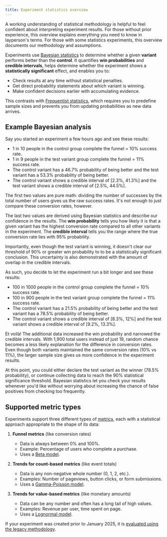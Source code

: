 ```yaml
---
title: Experiment statistics overview
---
```


A working understanding of statistical methodology is helpful to feel confident about interpreting experiment results. For those without prior experience, this overview explains everything you need to know in layperson's terms. For those with some statistics experiments, this overview documents our methodology and assumptions.

Experiments use [Bayesian statistics](https://en.wikipedia.org/wiki/Bayesian_statistics) to determine whether a given **variant** performs better than the **control**. It quantifies **win probabilities** and **credible intervals**, helps determine whether the experiment shows a **statistically significant** effect, and enables you to:

- Check results at any time without statistical penalties.
- Get direct probability statements about which variant is winning.
- Make confident decisions earlier with accumulating evidence.

This contrasts with [Frequentist statistics](https://en.wikipedia.org/wiki/Frequentist_inference), which requires you to predefine sample sizes and prevents you from updating probabilities as new data arrives.

## Example Bayesian analysis

Say you started an experiment a few hours ago and see these results:

- 1 in 10 people in the control group complete the funnel = 10% success rate.
- 1 in 9 people in the test variant group complete the funnel = 11% success rate.
- The control variant has a 46.7% probability of being better and the test variant has a 53.3% probability of being better.
- The control variant shows a credible interval of [2.3%, 41.3%] and the test variant shows a credible interval of [2.5%, 44.5%].

The first two values are pure math: dividing the number of successes by the total number of users gives us the raw success rates. It's not enough to just compare these conversion rates, however.

The last two values are derived using Bayesian statistics and describe our confidence in the results. The **win probability** tells you how likely it is that a given variant has the highest conversion rate compared to all other variants in the experiment. The **credible interval** tells you the range where the true conversion rate lies with 95% probability.

Importantly, even though the test variant is winning, it doesn't clear our threshold of 90% or greater win probability to to be a statistically significant conclusion. This uncertainty is also demonstrated with the amount of overlap in the credible intervals.

As such, you decide to let the experiment run a bit longer and see these results:

- 100 in 1000 people in the control group complete the funnel = 10% success rate.
- 100 in 900 people in the test variant group complete the funnel = 11% success rate.
- The control variant has a 21.5% probability of being better and the test variant has a 78.5% probability of being better.
- The control variant shows a credible interval of [8.3%, 12%] and the test variant shows a credible interval of [9.2%, 13.3%].

Et voilà! The additional data increased the win probability and narrowed the credible intervals. With 1,900 total users instead of just 19, random chance becomes a less likely explanation for the difference in conversion rates. Even though both variants maintained the same conversion rates (10% vs 11%), the larger sample size gives us more confidence in the experiment results. 

At this point, you could either declare the test variant as the winner (78.5% probability), or continue collecting data to reach the 90% statistical significance threshold. Bayesian statistics let you check your results whenever you'd like without worrying about increasing the chance of false positives from checking too frequently.

## Supported metric types

Experiments support three different types of [metrics](/docs/experiments/metrics), each with a statistical approach appropriate to the shape of its data:

1. **Funnel metrics** (like conversion rates)
   - Data is always between 0% and 100%.
   - Example: Percentage of users who complete a purchase.
   - Uses a [Beta model](/docs/experiments/funnels-statistics).

2. **Trends for count-based metrics** (like event totals)
   - Data is any non-negative whole number (0, 1, 2, etc.).
   - Examples: Number of pageviews, button clicks, or form submissions.
   - Uses a [Gamma-Poisson model](/docs/experiments/trends-count-statistics).

3. **Trends for value-based metrics** (like monetary amounts)
   - Data can be any number and often has a long tail of high values.
   - Examples: Revenue per user, time spent on page.
   - Uses a [Lognormal model](/docs/experiments/trends-continuous-statistics).

If your experiment was created prior to January 2025, it is [evaluated using the legacy methodology](/docs/experiments/legacy-methodology).
